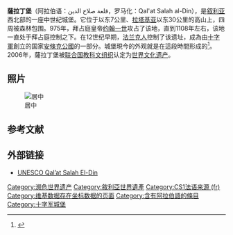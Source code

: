 {{Infobox military installation
|name=薩拉丁堡
|nativename-a={{lang|ar|قلعة صهيون}}
|location=[[叙利亚|叙利亚]][[拉塔基亚省|拉塔基亚省]]{{link-en|哈法镇|Al-Haffah}}
|coordinates = {{coord|35.595833|36.057222|type:landmark|format=dms|display=title,inline}}
|image=Saladinsburg 22.jpg
|caption=
|map_type=Syria
|map_size=250
|type=城堡
|built=
|builder=
|controlledby=
|height=
|used=
|condition=部分损坏
|ownership= 敘利亞政府
|open_to_public= 是
|materials=[[石灰岩|石灰岩]]
| footnotes = {{Infobox designation list
| embed                   = yes
| designation1            = WHS
| designation1_offname    = 
| designation1_type       = 文化
| designation1_criteria   = ii, vi
| designation1_date       = 2006 <small>([[世界遺產委員會|世界遺產委員會]])</small>
| delisted1_date          = 
| designation1_partof     = 
| designation1_number     = [https://whc.unesco.org/en/list/1229 1229]
| designation1_free1name  = 國家
| designation1_free1value = {{SYR}}
| designation1_free2name  = 地區
| designation1_free2value = {{link-en|世界文化遺產西亞部分|List of World Heritage Sites in Western Asia}}
| designation1_free3name  = 
| designation1_free3value = 
}}
}}
'''薩拉丁堡'''（阿拉伯语：قلعة صلاح الدين，罗马化：Qal'at Salah al-Din），是[[叙利亚|叙利亚]]西北部的一座中世纪城堡。它位于{{link-en|哈法镇|Al-Haffah}}以东7公里、[[拉塔基亚|拉塔基亚]]以东30公里的高山上，四周被森林包围。975年，拜占庭皇帝[[約翰一世_(拜占庭)|约翰一世]]攻占了该地，直到1108年左右，该地一直处于拜占庭控制之下。在12世纪早期，[[法兰克人|法兰克人]]控制了该遗址，成為由[[十字軍|十字軍]]創立的国家[[安條克公國|安條克公國]]的一部分。城堡現今的外观就是在這段時間形成的<ref name="Crusades">{{Cite book|url=https://books.google.com.vn/books?id=EwA7DwAAQBAJ&pg=PT46&lpg=PT46&dq=%22Sahyun%22+%221188%22&source=bl&ots=uApcIJeipD&sig=ACfU3U0WTbg5aOjbqrDYPPUzH1ySXn9Gpg&hl=vi&sa=X&ved=2ahUKEwjn_ZeY-_zlAhUuG6YKHVA4CKMQ6AEwC3oECAgQAQ#v=onepage&q=%22Sahyun%22%20%221188%22&f=false|title=Crusades, book 16|date=23 October 2017|publisher=Routledge|language=en|accessdate=22 November 2019|archiveurl=https://web.archive.org/web/20191122043413/https://books.google.com.vn/books?id=EwA7DwAAQBAJ&pg=PT46&lpg=PT46&dq=%22Sahyun%22+%221188%22&source=bl&ots=uApcIJeipD&sig=ACfU3U0WTbg5aOjbqrDYPPUzH1ySXn9Gpg&hl=vi&sa=X&ved=2ahUKEwjn_ZeY-_zlAhUuG6YKHVA4CKMQ6AEwC3oECAgQAQ#v=onepage&q=%22Sahyun%22%20%221188%22&f=false|archivedate=2019-11-22|dead-url=no}}</ref>。2006年，薩拉丁堡被[[联合国教育、科学及文化组织|联合国教科文组织]]认定为[[世界文化遗产|世界文化遗产]]。 

== 照片 ==
[[File:Citadel_of_Salah_Ed-din.jpg|居中]]

== 参考文献 ==
{{Reflist|30em}}

== 外部链接 ==
{{commons}}
* [https://whc.unesco.org/en/list/1229 UNESCO Qal’at Salah El-Din]{{Wayback|url=https://whc.unesco.org/en/list/1229 |date=20191202123107 }}
{{Authority control}}
[[Category:濒危世界遗产|Category:濒危世界遗产]]
[[Category:敘利亞世界遺產|Category:敘利亞世界遺產]]
[[Category:CS1法语来源_(fr)|Category:CS1法语来源 (fr)]]
[[Category:维基数据存在坐标数据的页面|Category:维基数据存在坐标数据的页面]]
[[Category:含有阿拉伯語的條目|Category:含有阿拉伯語的條目]]
[[Category:十字军城堡|Category:十字军城堡]]